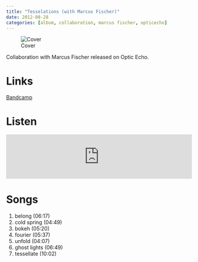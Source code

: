 ```yaml
---
title: "Tesselations (with Marcus Fischer)"
date: 2012-08-28
categories: [album, collaboration, marcus fischer, opticecho]
---
```


![Cover](cover.jpeg) 

Collaboration with Marcus Fischer released on Optic Echo. 

# Links

[Bandcamp](https://opticecho.bandcamp.com/album/tessellations-oe010){.btn .btn-primary role="button"} 

# Listen

<iframe style="border: 0; width: 100%; height: 120px;" src="https://bandcamp.com/EmbeddedPlayer/album=2937183756/size=large/bgcol=ffffff/linkcol=0687f5/tracklist=false/artwork=small/transparent=true/" seamless><a href="https://opticecho.bandcamp.com/album/tessellations-oe010">Tessellations (oe010) by Marcus Fischer + The OO-Ray</a></iframe>

# Songs

1. belong (06:17)
2. cold spring (04:49)
3. bokeh (05:20)
4. fourier (05:37)
5. unfold (04:07)
6. ghost lights (06:49)
7. tessellate (10:02)

